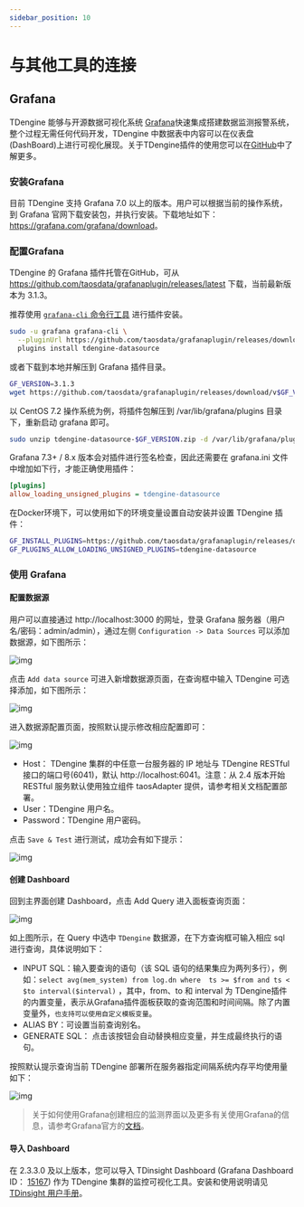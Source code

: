 ```yaml
---
sidebar_position: 10
---
```


# 与其他工具的连接

## Grafana

TDengine 能够与开源数据可视化系统 [Grafana](https://www.grafana.com/)快速集成搭建数据监测报警系统，整个过程无需任何代码开发，TDengine 中数据表中内容可以在仪表盘(DashBoard)上进行可视化展现。关于TDengine插件的使用您可以在[GitHub](https://github.com/taosdata/grafanaplugin/blob/master/README.md)中了解更多。

### 安装Grafana

目前 TDengine 支持 Grafana 7.0 以上的版本。用户可以根据当前的操作系统，到 Grafana 官网下载安装包，并执行安装。下载地址如下：<https://grafana.com/grafana/download>。

### 配置Grafana

TDengine 的 Grafana 插件托管在GitHub，可从 <https://github.com/taosdata/grafanaplugin/releases/latest> 下载，当前最新版本为 3.1.3。

推荐使用 [`grafana-cli` 命令行工具](https://grafana.com/docs/grafana/latest/administration/cli/) 进行插件安装。

```bash
sudo -u grafana grafana-cli \
  --pluginUrl https://github.com/taosdata/grafanaplugin/releases/download/v3.1.3/tdengine-datasource-3.1.3.zip \
  plugins install tdengine-datasource
```

或者下载到本地并解压到 Grafana 插件目录。

```bash
GF_VERSION=3.1.3
wget https://github.com/taosdata/grafanaplugin/releases/download/v$GF_VERSION/tdengine-datasource-$GF_VERSION.zip
```

以 CentOS 7.2 操作系统为例，将插件包解压到 /var/lib/grafana/plugins 目录下，重新启动 grafana 即可。

```bash
sudo unzip tdengine-datasource-$GF_VERSION.zip -d /var/lib/grafana/plugins/
```

Grafana 7.3+ / 8.x 版本会对插件进行签名检查，因此还需要在 grafana.ini 文件中增加如下行，才能正确使用插件：

```ini
[plugins]
allow_loading_unsigned_plugins = tdengine-datasource
```

在Docker环境下，可以使用如下的环境变量设置自动安装并设置 TDengine 插件：

```bash
GF_INSTALL_PLUGINS=https://github.com/taosdata/grafanaplugin/releases/download/v3.1.3/tdengine-datasource-3.1.3.zip;tdengine-datasource
GF_PLUGINS_ALLOW_LOADING_UNSIGNED_PLUGINS=tdengine-datasource
```

### 使用 Grafana

#### 配置数据源

用户可以直接通过 http://localhost:3000 的网址，登录 Grafana 服务器（用户名/密码：admin/admin），通过左侧 `Configuration -> Data Sources` 可以添加数据源，如下图所示：

![img](/img/connections/add_datasource1.jpg)

点击 `Add data source` 可进入新增数据源页面，在查询框中输入 TDengine 可选择添加，如下图所示：

![img](/img/connections/add_datasource2.jpg)

进入数据源配置页面，按照默认提示修改相应配置即可：

![img](/img/connections/add_datasource3.jpg)

* Host： TDengine 集群的中任意一台服务器的 IP 地址与 TDengine RESTful 接口的端口号(6041)，默认 http://localhost:6041。注意：从 2.4 版本开始 RESTful 服务默认使用独立组件 taosAdapter 提供，请参考相关文档配置部署。
* User：TDengine 用户名。
* Password：TDengine 用户密码。

点击 `Save & Test` 进行测试，成功会有如下提示：

![img](/img/connections/add_datasource4.jpg)

#### 创建 Dashboard

回到主界面创建 Dashboard，点击 Add Query 进入面板查询页面：

![img](/img/connections/create_dashboard1.jpg)

如上图所示，在 Query 中选中 `TDengine` 数据源，在下方查询框可输入相应 sql 进行查询，具体说明如下：

* INPUT SQL：输入要查询的语句（该 SQL 语句的结果集应为两列多行），例如：`select avg(mem_system) from log.dn where  ts >= $from and ts < $to interval($interval)` ，其中，from、to 和 interval 为 TDengine插件的内置变量，表示从Grafana插件面板获取的查询范围和时间间隔。除了内置变量外，`也支持可以使用自定义模板变量`。
* ALIAS BY：可设置当前查询别名。 
* GENERATE SQL： 点击该按钮会自动替换相应变量，并生成最终执行的语句。
  
按照默认提示查询当前 TDengine 部署所在服务器指定间隔系统内存平均使用量如下：

![img](/img/connections/create_dashboard2.jpg)

> 关于如何使用Grafana创建相应的监测界面以及更多有关使用Grafana的信息，请参考Grafana官方的[文档](https://grafana.com/docs/)。

#### 导入 Dashboard

在 2.3.3.0 及以上版本，您可以导入 TDinsight Dashboard (Grafana Dashboard ID： [15167](https://grafana.com/grafana/dashboards/15167)) 作为 TDengine 集群的监控可视化工具。安装和使用说明请见 [TDinsight 用户手册](https://www.taosdata.com/cn/documentation/tools/insight)。

